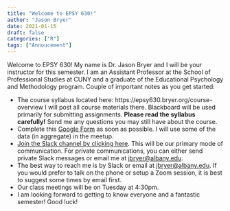 ```yaml
---
title: "Welcome to EPSY 630!"
author: "Jason Bryer"
date: 2021-01-15
draft: false
categories: ["R"]
tags: ["Annoucement"]
---
```


Welcome to EPSY 630! My name is Dr. Jason Bryer and I will be your instructor for this semester. I am an Assistant Professor at the School of Professional Studies at CUNY and a graduate of the Educational Psychology and Methodology program. Couple of important notes as you get started:

* The course syllabus located here: https://epsy630.bryer.org/course-overview I will post all course materials there. Blackboard will be used primarily for submitting assignments. **Please read the syllabus carefully!** Send me any questions you may still have about the course.
* Complete this [Google Form](https://forms.gle/fPL2oWCAYwRWwp1R9) as soon as possible. I will use some of the data (in aggregate) in the meetup.
* [Join the Slack channel by clicking here](https://join.slack.com/t/epsy630-spring2021/shared_invite/zt-lrleoomo-82Zok02xEmF_dWIilEAkrA). This will be our primary mode of communication. For private communications, you can either send private Slack messages or email me at [jbryer@albany.edu](mailto:jbryer@albany.edu).
* The best way to reach me is by Slack or email at [jbryer@albany.edu](mailto:jbryer@albany.edu). If you would prefer to talk on the phone or setup a Zoom session, it is best to suggest some times by email first.
* Our class meetings will be on Tuesday at 4:30pm. 
* I am looking forward to getting to know everyone and a fantastic semester! Good luck!


<!-- iframe width="560" height="315" src="https://www.youtube.com/embed/yIyferBnO24" frameborder="0" allow="accelerometer; autoplay; encrypted-media; gyroscope; picture-in-picture" allowfullscreen></iframe -->

<!-- iframe src="/slides/2019-01-24-Intro_to_Course.html#1" width="1024px" height="768px"  frameborder="0" allowfullscreen>
</iframe -->
